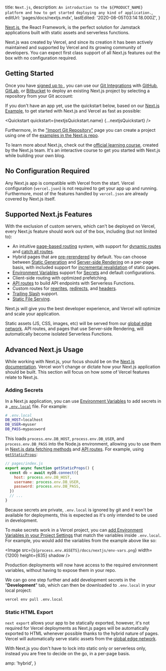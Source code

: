

  title: `Next.js`,
  description: `An introduction to the ${PRODUCT_NAME} platform and how to get started deploying any kind of application.`,
  editUrl: 'pages/docs/nextjs.mdx',
  lastEdited: '2020-08-05T03:14:18.000Z',
}

[Next.js](https://nextjs.org/), the React Framework, is the perfect solution for Jamstack applications built with static assets and serverless functions.

Next.js was created by Vercel, and since its creation it has been actively maintained and supported by Vercel and its growing community of developers. You can expect first class support of all Next.js features out the box with no configuration required.

## Getting Started

Once you have [signed up to <OrgName />](/signup), you can use our [Git Integrations](/docs/v2/git-integrations) with [GitHub](/docs/v2/git-integrations/vercel-for-github), [GitLab](/docs/v2/git-integrations/vercel-for-gitlab), or [Bitbucket](/docs/v2/git-integrations/vercel-for-bitbucket) to deploy an existing Next.js project by selecting a repository from your Git account:

<GitImports />

If you don't have an app yet, use the quickstart below, based on our [Next.js Example](https://github.com/vercel/vercel/tree/master/examples/nextjs), to get started with Next.js and Vercel as fast as possible:

<Quickstart quickstart={nextjsQuickstart.name} {...nextjsQuickstart} />

Furthermore, in the ["Import Git Repository"](/import/git) page you can create a project using one of the [examples in the Next.js repo](https://github.com/vercel/next.js/tree/canary/examples).

To learn more about Next.js, check out the [official learning course](https://nextjs.org/learn/basics/create-nextjs-app?utm_source=vercel-site&utm_medium=docs&utm_campaign=next-website), created by the Next.js team. It's an interactive course to get you started with Next.js while building your own blog.

## No Configuration Required

Any Next.js app is compatible with Vercel from the start. Vercel configuration (`vercel.json`) is not required to get your app up and running. Furthermore, most of the features handled by `vercel.json` are already covered by Next.js itself.

## Supported Next.js Features

With the exclusion of custom servers, which can't be deployed on Vercel, every Next.js feature should work out of the box, including (but not limited to):

- An intuitive [page-based routing](https://nextjs.org/docs/routing/introduction) system, with support for [dynamic routes](https://nextjs.org/docs/routing/dynamic-routes) and [catch all routes](https://nextjs.org/docs/routing/dynamic-routes#catch-all-routes).
- Hybrid pages that are [pre-rerendered](https://nextjs.org/docs/basic-features/pages#pre-rendering) by default. You can choose between [Static Generation](https://nextjs.org/docs/basic-features/pages#static-generation-recommended) and [Server-side Rendering](https://nextjs.org/docs/basic-features/pages#server-side-rendering) on a per-page basis, with included support for [incremental revalidation](https://nextjs.org/docs/basic-features/data-fetching#incremental-static-regeneration) of static pages.
- [Environment Variables](https://nextjs.org/docs/basic-features/environment-variables) support for [Secrets](#adding-secrets) and default configurations.
- Client-side routing with optimized prefetching.
- [API routes](https://nextjs.org/docs/api-routes/introduction) to build API endpoints with Serverless Functions.
- Custom routes for [rewrites](https://nextjs.org/docs/api-reference/next.config.js/rewrites), [redirects](https://nextjs.org/docs/api-reference/next.config.js/redirects), and [headers](https://nextjs.org/docs/api-reference/next.config.js/headers).
- [Trailing Slash](https://nextjs.org/docs/api-reference/next.config.js/trailing-slash) support.
- [Static File Serving](https://nextjs.org/docs/basic-features/static-file-serving).

Next.js will give you the best developer experience, and Vercel will optimize and scale your application.

Static assets (JS, CSS, images, etc) will be served from our [global edge network](https://vercel.com/docs/v2/edge-network/overview). API routes, and pages that use Server-side Rendering, will automatically become isolated Serverless Functions.

## Advanced Next.js Usage

While working with Next.js, your focus should be on the [Next.js documentation](https://nextjs.org/docs). Vercel won't change or dictate how your Next.js application should be built. This section will focus on how some of Vercel features relate to Next.js.

### Adding Secrets

In a Next.js application, you can use [Environment Variables](https://nextjs.org/docs/basic-features/environment-variables) to add secrets in a [`.env.local`](https://nextjs.org/docs/basic-features/environment-variables#loading-environment-variables) file. For example:

```bash
# .env.local
DB_HOST=localhost
DB_USER=myuser
DB_PASS=mypassword
```

This loads `process.env.DB_HOST`, `process.env.DB_USER`, and `process.env.DB_PASS` into the Node.js environment, allowing you to use them in [Next.js data fetching methods](https://nextjs.org/docs/basic-features/data-fetching) and [API routes](https://nextjs.org/docs/api-routes/introduction). For example, using [`getStaticProps`](https://nextjs.org/docs/basic-features/data-fetching#getstaticprops-static-generation):

```js
// pages/index.js
export async function getStaticProps() {
  const db = await myDB.connect({
    host: process.env.DB_HOST,
    username: process.env.DB_USER,
    password: process.env.DB_PASS,
  })
  // ...
}
```

Because secrets are private, `.env.local` is ignored by git and it won't be available for deployments, this is expected as it's only intended to be used in development.

To make secrets work in a Vercel project, you can [add Environment Variables in your Project Settings](/docs/v2/build-step?query=secrets#environment-variables) that match the variables inside `.env.local`. For example, you would add the variables from the example above like so:

<Image
  src={`${process.env.ASSETS}/docs/nextjs/env-vars.png`}
  width={1200}
  height={635}
  shadow
/>

Production deployments will now have access to the required environment variables, without having to expose them in your repo.

We can go one step further and add development secrets in the "**Development**" tab, which can then be downloaded to `.env.local` in your local project:

```bash
vercel env pull .env.local
```

### Static HTML Export

`next export` allows your app to be statically exported, however, it's not required for Vercel deployments as Next.js pages will be automatically exported to HTML whenever possible thanks to the hybrid nature of pages. Vercel will automatically serve static assets from the [global edge network](https://vercel.com/docs/v2/edge-network/overview).

With Next.js you don't have to lock into static only or serverless only, instead you are free to decide on the go, in a per-page basis.


  amp: 'hybrid',
}
